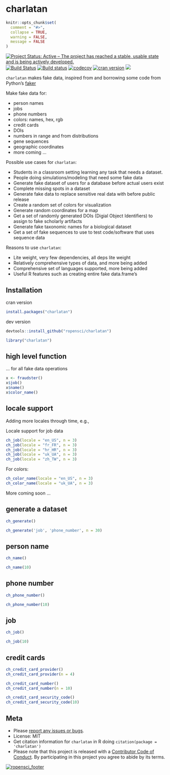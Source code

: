 charlatan
=========

```r
knitr::opts_chunk$set(
  comment = "#>",
  collapse = TRUE,
  warning = FALSE,
  message = FALSE
)
```

[![Project Status: Active – The project has reached a stable, usable state and is being actively developed.](http://www.repostatus.org/badges/latest/active.svg)](http://www.repostatus.org/#active)
[![Build Status](https://travis-ci.org/ropensci/charlatan.svg?branch=master)](https://travis-ci.org/ropensci/charlatan)
[![Build status](https://ci.appveyor.com/api/projects/status/s2r5ltp3kcmxyb49?svg=true)](https://ci.appveyor.com/project/sckott/charlatan)
[![codecov](https://codecov.io/gh/ropensci/charlatan/branch/master/graph/badge.svg)](https://codecov.io/gh/ropensci/charlatan)
[![cran version](https://www.r-pkg.org/badges/version/charlatan)](https://cran.r-project.org/package=charlatan)
[![](https://badges.ropensci.org/94_status.svg)](https://github.com/ropensci/onboarding/issues/94)

`charlatan` makes fake data, inspired from and borrowing some code from Python's [faker](https://github.com/joke2k/faker)

Make fake data for:

* person names
* jobs
* phone numbers
* colors: names, hex, rgb
* credit cards
* DOIs
* numbers in range and from distributions
* gene sequences
* geographic coordinates
* more coming ...

Possible use cases for `charlatan`:

* Students in a classroom setting learning any task that needs a dataset.
* People doing simulations/modeling that need some fake data
* Generate fake dataset of users for a database before actual users exist
* Complete missing spots in a dataset
* Generate fake data to replace sensitive real data with before public release
* Create a random set of colors for visualization
* Generate random coordinates for a map
* Get a set of randomly generated DOIs (Digial Object Identifiers) to
assign to fake scholarly artifacts
* Generate fake taxonomic names for a biological dataset
* Get a set of fake sequences to use to test code/software that uses
sequence data

Reasons to use `charlatan`:

* Lite weight, very few dependencies, all deps lite weight
* Relatively comprehensive types of data, and more being added
* Comprehensive set of languages supported, more being added
* Useful R features such as creating entire fake data.frame's

## Installation

cran version

```r
install.packages("charlatan")
```

dev version

```r
devtools::install_github("ropensci/charlatan")
```

```r
library("charlatan")
```

## high level function

... for all fake data operations

```r
x <- fraudster()
x$job()
x$name()
x$color_name()
```

## locale support

Adding more locales through time, e.g.,

Locale support for job data

```r
ch_job(locale = "en_US", n = 3)
ch_job(locale = "fr_FR", n = 3)
ch_job(locale = "hr_HR", n = 3)
ch_job(locale = "uk_UA", n = 3)
ch_job(locale = "zh_TW", n = 3)
```

For colors:

```r
ch_color_name(locale = "en_US", n = 3)
ch_color_name(locale = "uk_UA", n = 3)
```

More coming soon ...

## generate a dataset

```r
ch_generate()
```

```r
ch_generate('job', 'phone_number', n = 30)
```


## person name

```r
ch_name()
```

```r
ch_name(10)
```


## phone number

```r
ch_phone_number()
```

```r
ch_phone_number(10)
```

## job

```r
ch_job()
```

```r
ch_job(10)
```

## credit cards

```r
ch_credit_card_provider()
ch_credit_card_provider(n = 4)
```

```r
ch_credit_card_number()
ch_credit_card_number(n = 10)
```

```r
ch_credit_card_security_code()
ch_credit_card_security_code(10)
```



## Meta

* Please [report any issues or bugs](https://github.com/ropensci/charlatan/issues).
* License: MIT
* Get citation information for `charlatan` in R doing `citation(package = 'charlatan')`
* Please note that this project is released with a [Contributor Code of Conduct](CONDUCT.md).
By participating in this project you agree to abide by its terms.

[![ropensci_footer](https://ropensci.org/public_images/github_footer.png)](https://ropensci.org)
